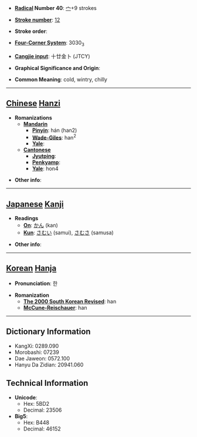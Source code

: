* '''[[Wiktionary:Chinese radical index| Radical]] Number 40''': [[Wiktionary:Chinese radical index 宀|宀]]+9 strokes

* '''[[Wiktionary:Chinese total strokes index|Stroke number]]''': [[Wiktionary:Chinese total strokes index 12|12]]

* '''Stroke order''': 

* '''[[Wiktionary:Chinese four corner index|Four-Corner System]]''': 3030<sub>3</sub>

* '''[[Wiktionary:Chinese Cangjie index|Cangjie input]]''': 十廿金卜 (JTCY)

* '''Graphical Significance and Origin''': 

* '''Common Meaning''': cold, wintry, chilly

----

== [[Chinese]] [[Hanzi]] ==

* '''Romanizations'''
** '''[[Mandarin]]'''
*** '''[[Pinyin]]''': hán (han2)
*** '''[[Wade-Giles]]''': han<sup>2</sup>
*** '''[[Yale]]''': 
** '''[[Cantonese]]'''
*** '''[[Jyutping]]''':
*** '''[[Penkyamp]]''': 
*** '''[[Yale]]''': hon4

* '''Other info''': 

----

== [[Japanese]] [[Kanji]] ==

* '''Readings'''
** '''[[On]]''': [[かん]] (kan)
** '''[[Kun]]''': [[さむい]] (samui), [[さむさ]] (samusa)

* '''Other info''':  

----

== [[Korean]] [[Hanja]] ==

* '''Pronunciation''': 한

* '''Romanization'''
** '''[[The 2000 South Korean Revised Romanization|The 2000 South Korean Revised]]''': han
** '''[[McCune-Reischauer]]''': han

----

== Dictionary Information ==

* KangXi: 0289.090
* Morobashi: 07239
* Dae Jaweon: 0572.100
* Hanyu Da Zidian: 20941.060

== Technical Information ==

* '''Unicode''':
** Hex: 5BD2
** Decimal: 23506
* '''Big5''':
** Hex: B448
** Decimal: 46152